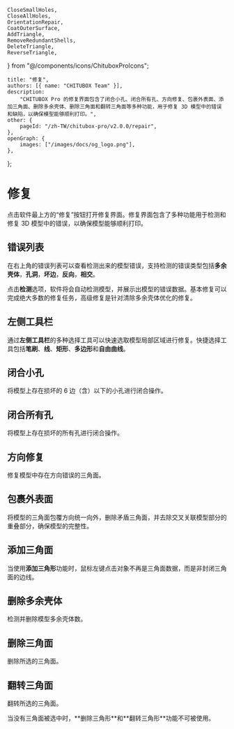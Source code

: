 	CloseSmallHoles,
	CloseAllHoles,
	OrientationRepair,
	CoatOuterSurface,
	AddTriangle,
	RemoveRedundantShells,
	DeleteTriangle,
	ReverseTriangle,
} from "@/components/icons/ChituboxProIcons";

	title: "修复",
	authors: [{ name: "CHITUBOX Team" }],
	description:
		"CHITUBOX Pro 的修复界面包含了闭合小孔、闭合所有孔、方向修复、包裹外表面、添加三角面、删除多余壳体、删除三角面和翻转三角面等多种功能，用于修复 3D 模型中的错误和缺陷，以确保模型能够顺利打印。",
	other: {
		pageId: "/zh-TW/chitubox-pro/v2.0.0/repair",
	},
	openGraph: {
		images: ["/images/docs/og_logo.png"],
	},
};

# 修复

点击软件最上方的“修复”按钮打开修复界面。修复界面包含了多种功能用于检测和修复 3D 模型中的错误，以确保模型能够顺利打印。

## 错误列表

在右上角的错误列表可以查看检测出来的模型错误，支持检测的错误类型包括**多余壳体**，**孔洞**，**坏边**，**反向**，**相交**。

点击**检测**选项，软件将会自动检测模型，并展示出模型的错误数据。基本修复可以完成绝大多数的修复任务，高级修复是针对清除多余壳体优化的修复。

## 左侧工具栏

通过**左侧工具栏**的多种选择工具可以快速选取模型局部区域进行修复。快捷选择工具包括**笔刷**、**线**、**矩形**、**多边形**和**自由曲线**。

## 闭合小孔

<CloseSmallHoles /> 将模型上存在损坏的 6 边（含）以下的小孔进行闭合操作。

## 闭合所有孔

<CloseAllHoles /> 将模型上存在损坏的所有孔进行闭合操作。

## 方向修复

<OrientationRepair /> 修复模型中存在方向错误的三角面。

## 包裹外表面

<CoatOuterSurface /> 将模型的三角面包覆方向统一向外，删除矛盾三角面，并去除交叉关联模型部分的重叠部分，确保模型的完整性。

## 添加三角面

<AddTriangle /> 当使用**添加三角形**功能时，鼠标左键点击对象不再是三角面数据，而是非封闭三角面的边线。

## 删除多余壳体

<RemoveRedundantShells /> 检测并删除模型多余壳体数。

## 删除三角面

<DeleteTriangle /> 删除所选的三角面。

## 翻转三角面

<ReverseTriangle /> 翻转所选的三角面。

<Admonition type="note" title="注意">
	当没有三角面被选中时，**删除三角形**和**翻转三角形**功能不可被使用。
</Admonition>

